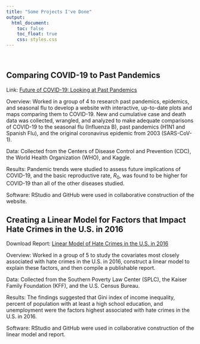 ```yaml
---
title: "Some Projects I've Done"
output: 
  html_document:
    toc: false
    toc_float: true
    css: styles.css
---
```


<br>

## Comparing COVID-19 to Past Pandemics

Link: [Future of COVID-19: Looking at Past Pandemics](https://p-sha.github.io/covid19_future.github.io)

Overview: Worked in a group of 4 to research past pandemics, epidemics, and seasonal flu to develop a website with interactive, up-to-date plots and maps comparing them to COVID-19. New and cumulative case and death data was collected, wrangled, and analyzed to make adequate comparisons of COVID-19 to the seasonal flu (Influenza B), past pandemics (H1N1 and Spanish Flu), and the original coronavirus epidemic from 2003 (SARS-CoV-1). 

Data: Collected from the Centers of Disease Control and Prevention (CDC), the World Health Organization (WHO), and Kaggle.

Results: Pandemic trends were studied to assess future implications of COVID-19, and the basic reproductive rate, $R_0$, was found to be higher for COVID-19 than all of the other diseases studied. 

Software: RStudio and GitHub were used in collaborative construction of the website. 

## Creating a Linear Model for Factors that Impact Hate Crimes in the U.S. in 2016 

Download Report: [Linear Model of Hate Crimes in the U.S. in 2016](biostats_proj.pdf)

Overview: Worked in a group of 5 to study the covariates most closely associated with hate crimes in the U.S. in 2016, construct a linear model to explain these factors, and then compile a publishable report. 

Data: Collected from the Southern Poverty Law Center (SPLC), the Kaiser Family Foundation (KFF), and the U.S. Census Bureau.

Results: The findings suggested that Gini index of income inequality, percent of population with at least a high school education, and unemployment were the factors highest associated with hate crimes in the U.S. in 2016. 

Software: RStudio and GitHub were used in collaborative construction of the linear model and report. 
